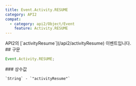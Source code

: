 ```yaml
---
title: Event.Activity.RESUME
category: API2
compat:
  - category: api2/Object/Event
    feature: Activity.RESUME
---
```


<Section>
  API2의 [`activityResume`](/api2/activityResume) 이벤트입니다.
</Section>
<Section>
  ## 구문

  ~~~js
  Event.Activity.RESUME;
  ~~~

  <Section>
    ### 상수값

    `String` - `"activityResume"`
  </Section>
</Section>